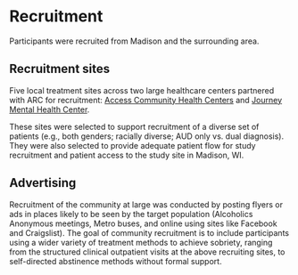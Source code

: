 # Recruitment {.unnumbered}

Participants were recruited from Madison and the surrounding area.

## Recruitment sites

Five local treatment sites across two large healthcare centers partnered with ARC for recruitment: <a href="https://accesscommunityhealthcenters.org/">Access Community Health Centers</a> and <a href="https://www.journeymhc.org/">Journey Mental Health Center</a>.

These sites were selected to support recruitment of a diverse set of patients (e.g., both genders; racially diverse; AUD only vs. dual diagnosis). They were also selected to provide adequate patient flow for study recruitment and patient access to the study site in Madison, WI. 


## Advertising

Recruitment of the community at large was conducted by posting flyers or ads in places likely to be seen by the target population (Alcoholics Anonymous meetings, Metro buses, and online using sites like Facebook and Craigslist). The goal of community recruitment is to include participants using a wider variety of treatment methods to achieve sobriety, ranging from the structured clinical outpatient visits at the above recruiting sites, to self-directed abstinence methods without formal support.
